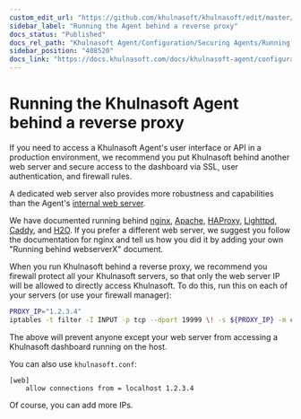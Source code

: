 ```yaml
---
custom_edit_url: "https://github.com/khulnasoft/khulnasoft/edit/master/docs/khulnasoft-agent/configuration/running-the-khulnasoft-agent-behind-a-reverse-proxy/README.md"
sidebar_label: "Running the Agent behind a reverse proxy"
docs_status: "Published"
docs_rel_path: "Khulnasoft Agent/Configuration/Securing Agents/Running the Agent behind a reverse proxy"
sidebar_position: "408520"
docs_link: "https://docs.khulnasoft.com/docs/khulnasoft-agent/configuration/securing-agents/running-the-agent-behind-a-reverse-proxy/running-the-agent-behind-a-reverse-proxy"
---
```


# Running the Khulnasoft Agent behind a reverse proxy

If you need to access a Khulnasoft Agent's user interface or API in a production environment, we recommend you put Khulnasoft behind
another web server and secure access to the dashboard via SSL, user authentication, and firewall rules.

A dedicated web server also provides more robustness and capabilities than the Agent's [internal web server](https://github.com/khulnasoft/khulnasoft/blob/master/src/web/README.md).

We have documented running behind
[nginx](/docs/khulnasoft-agent/configuration/securing-agents/running-the-agent-behind-a-reverse-proxy/nginx),
[Apache](/docs/khulnasoft-agent/configuration/securing-agents/running-the-agent-behind-a-reverse-proxy/apache),
[HAProxy](/docs/khulnasoft-agent/configuration/securing-agents/running-the-agent-behind-a-reverse-proxy/haproxy),
[Lighttpd](/docs/khulnasoft-agent/configuration/securing-agents/running-the-agent-behind-a-reverse-proxy/lighttpd-v1.4.x),
[Caddy](/docs/khulnasoft-agent/configuration/securing-agents/running-the-agent-behind-a-reverse-proxy/caddy),
and [H2O](/docs/khulnasoft-agent/configuration/securing-agents/running-the-agent-behind-a-reverse-proxy/h2o).
If you prefer a different web server, we suggest you follow the documentation for nginx and tell us how you did it by adding your own "Running behind webserverX" document.

When you run Khulnasoft behind a reverse proxy, we recommend you firewall protect all your Khulnasoft servers, so that only the web server IP will be allowed to directly access Khulnasoft. To do this, run this on each of your servers (or use your firewall manager):

```sh
PROXY_IP="1.2.3.4"
iptables -t filter -I INPUT -p tcp --dport 19999 \! -s ${PROXY_IP} -m conntrack --ctstate NEW -j DROP
```

The above will prevent anyone except your web server from accessing a Khulnasoft dashboard running on the host.

You can also use `khulnasoft.conf`:

```text
[web]
    allow connections from = localhost 1.2.3.4
```

Of course, you can add more IPs.
